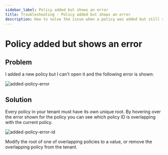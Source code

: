 ```yaml
---
sidebar_label: Policy added but shows an error
title: Troubleshooting - Policy added but shows an error
description: How to solve the issue when a policy was added but still shows an error
---
```


# Policy added but shows an error

## Problem

I added a new policy but I can't open it and the following error is shown:

![added-policy-error](/troubleshooting/added-policy-error.png)

## Solution

Every policy in your tenant must have its own unique root. By hovering over the error shown for the policy you can see which policy ID is overlapping with the current policy.

![added-policy-error-id](/troubleshooting/added-policy-error-id.png)

Modify the root of one of overlapping policies to a value, or remove the overlapping policy from the tenant.
